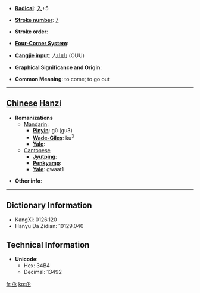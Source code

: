 * '''[[Wiktionary:Chinese radical index| Radical]]''': [[Wiktionary:Chinese radical index 入|入]]+5

* '''[[Wiktionary:Chinese total strokes index|Stroke number]]''': [[Wiktionary:Chinese total strokes index 7|7]]

* '''Stroke order''': 

* '''[[Wiktionary:Chinese four corner index|Four-Corner System]]''': 

* '''[[Wiktionary:Chinese Cangjie index|Cangjie input]]''': 人山山 (OUU)

* '''Graphical Significance and Origin''': 

* '''Common Meaning''': to come; to go out

----

== [[Chinese]] [[Hanzi]] ==

* '''Romanizations'''
** [[Mandarin]]:
*** '''[[Pinyin]]''': gǔ (gu3)
*** '''[[Wade-Giles]]''': ku<sup>3</sup>
*** '''[[Yale]]''': 
**[[Cantonese]]
***'''[[Jyutping]]''':
***'''[[Penkyamp]]''': 
***'''[[Yale]]''': gwaat1

* '''Other info''': 

----

== Dictionary Information ==

* KangXi: 0126.120
* Hanyu Da Zidian: 10129.040

== Technical Information ==

* '''Unicode''':
** Hex: 34B4
** Decimal: 13492

[[fr:㒴]]
[[ko:㒴]]
